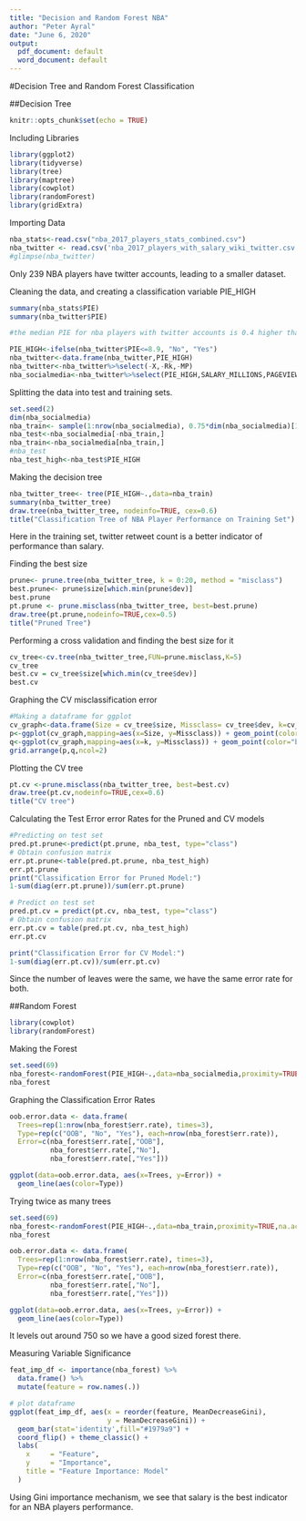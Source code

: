 ---
title: "Decision and Random Forest NBA"
author: "Peter Ayral"
date: "June 6, 2020"
output:
  pdf_document: default
  word_document: default
---

\newpage
#Decision Tree and Random Forest Classification


##Decision Tree

```{r setup, include=FALSE}
knitr::opts_chunk$set(echo = TRUE)
```

Including Libraries
```{r, echo = FALSE}
library(ggplot2)
library(tidyverse)
library(tree)
library(maptree)
library(cowplot)
library(randomForest)
library(gridExtra)
```

Importing Data
```{r}
nba_stats<-read.csv("nba_2017_players_stats_combined.csv")
nba_twitter <- read.csv('nba_2017_players_with_salary_wiki_twitter.csv')
#glimpse(nba_twitter)
```
Only 239 NBA players have twitter accounts, leading to a smaller dataset.


Cleaning the data, and creating a classification variable PIE_HIGH
```{r}
summary(nba_stats$PIE)
summary(nba_twitter$PIE)

#the median PIE for nba players with twitter accounts is 0.4 higher than without

PIE_HIGH<-ifelse(nba_twitter$PIE<=8.9, "No", "Yes")
nba_twitter<-data.frame(nba_twitter,PIE_HIGH)
nba_twitter<-nba_twitter%>%select(-X,-Rk,-MP)
nba_socialmedia<-nba_twitter%>%select(PIE_HIGH,SALARY_MILLIONS,PAGEVIEWS,TWITTER_FAVORITE_COUNT,TWITTER_RETWEET_COUNT)

```

Splitting the data into test and training sets.
```{r}
set.seed(2)
dim(nba_socialmedia)
nba_train<- sample(1:nrow(nba_socialmedia), 0.75*dim(nba_socialmedia)[1])
nba_test<-nba_socialmedia[-nba_train,]
nba_train<-nba_socialmedia[nba_train,]
#nba_test
nba_test_high<-nba_test$PIE_HIGH
```

Making the decision tree
```{r}
nba_twitter_tree<- tree(PIE_HIGH~.,data=nba_train)
summary(nba_twitter_tree)
draw.tree(nba_twitter_tree, nodeinfo=TRUE, cex=0.6)
title("Classification Tree of NBA Player Performance on Training Set")
```

Here in the training set, twitter retweet count is a better indicator of performance than salary.

Finding the best size
```{r}
prune<- prune.tree(nba_twitter_tree, k = 0:20, method = "misclass")
best.prune<- prune$size[which.min(prune$dev)]
best.prune
pt.prune <- prune.misclass(nba_twitter_tree, best=best.prune)
draw.tree(pt.prune,nodeinfo=TRUE,cex=0.5)
title("Pruned Tree")
```

Performing a cross validation and finding the best size for it
```{r}
cv_tree<-cv.tree(nba_twitter_tree,FUN=prune.misclass,K=5)
cv_tree
best.cv = cv_tree$size[which.min(cv_tree$dev)]
best.cv
```

Graphing the CV misclassification error

```{r}
#Making a dataframe for ggplot
cv_graph<-data.frame(Size = cv_tree$size, Missclass= cv_tree$dev, k=cv_tree$k)
p<-ggplot(cv_graph,mapping=aes(x=Size, y=Missclass)) + geom_point(color="red",shape=1, size=4)+geom_line(color="red")+ggtitle("CV")
q<-ggplot(cv_graph,mapping=aes(x=k, y=Missclass)) + geom_point(color="blue",shape=1, size=4)+geom_line(color="blue")+ggtitle("CV")
grid.arrange(p,q,ncol=2)

```

Plotting the CV tree
```{r}
pt.cv <-prune.misclass(nba_twitter_tree, best=best.cv)
draw.tree(pt.cv,nodeinfo=TRUE,cex=0.6)
title("CV tree")
```

Calculating the Test Error error Rates for the Pruned and CV models

```{r}
#Predicting on test set
pred.pt.prune<-predict(pt.prune, nba_test, type="class")
# Obtain confusion matrix
err.pt.prune<-table(pred.pt.prune, nba_test_high)
err.pt.prune
print("Classification Error for Pruned Model:")
1-sum(diag(err.pt.prune))/sum(err.pt.prune)

# Predict on test set
pred.pt.cv = predict(pt.cv, nba_test, type="class")
# Obtain confusion matrix
err.pt.cv = table(pred.pt.cv, nba_test_high)
err.pt.cv

print("Classification Error for CV Model:")
1-sum(diag(err.pt.cv))/sum(err.pt.cv)

```
Since the number of leaves were the same, we have the same error rate for both.

##Random Forest

```{r,include=FALSE}
library(cowplot)
library(randomForest)
```

Making the Forest
```{r}
set.seed(69)
nba_forest<-randomForest(PIE_HIGH~.,data=nba_socialmedia,proximity=TRUE,na.action=na.roughfix)
nba_forest
```

Graphing the Classification Error Rates
```{r}
oob.error.data <- data.frame(
  Trees=rep(1:nrow(nba_forest$err.rate), times=3),
  Type=rep(c("OOB", "No", "Yes"), each=nrow(nba_forest$err.rate)),
  Error=c(nba_forest$err.rate[,"OOB"], 
          nba_forest$err.rate[,"No"], 
          nba_forest$err.rate[,"Yes"]))

ggplot(data=oob.error.data, aes(x=Trees, y=Error)) +
  geom_line(aes(color=Type))
```

Trying twice as many trees
```{r}
set.seed(69)
nba_forest<-randomForest(PIE_HIGH~.,data=nba_train,proximity=TRUE,na.action=na.roughfix,ntree=1000)
nba_forest

oob.error.data <- data.frame(
  Trees=rep(1:nrow(nba_forest$err.rate), times=3),
  Type=rep(c("OOB", "No", "Yes"), each=nrow(nba_forest$err.rate)),
  Error=c(nba_forest$err.rate[,"OOB"], 
          nba_forest$err.rate[,"No"], 
          nba_forest$err.rate[,"Yes"]))

ggplot(data=oob.error.data, aes(x=Trees, y=Error)) +
  geom_line(aes(color=Type))
```

It levels out around 750 so we have a good sized forest there.

Measuring Variable Significance

```{r}
feat_imp_df <- importance(nba_forest) %>% 
  data.frame() %>% 
  mutate(feature = row.names(.)) 

# plot dataframe
ggplot(feat_imp_df, aes(x = reorder(feature, MeanDecreaseGini), 
                        y = MeanDecreaseGini)) +
  geom_bar(stat='identity',fill="#1979a9") +
  coord_flip() + theme_classic() +
  labs(
    x     = "Feature",
    y     = "Importance",
    title = "Feature Importance: Model"
  )
```

Using Gini importance mechanism, we see that salary is the best indicator for an NBA players performance.
